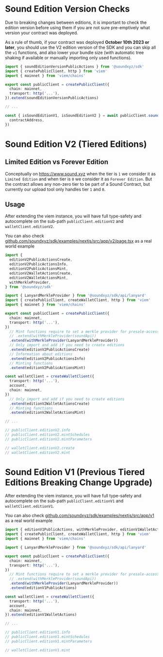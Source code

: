 # Sound Edition Version Checks

Due to breaking changes between editions, it is important to check the edition version before using them if you are not sure pre-emptively what version your contract was deployed.

As a rule of thumb, if your contract was deployed **October 10th 2023 or later**, you should use the V2 edition version of the SDK and you can skip all the `v1` functions, and also lower your bundle size (with automatic tree shaking if available or manually importing only used functions).

```ts filename="edition.ts"
import { soundEditionVersionPublicActions } from '@soundxyz/sdk'
import { createPublicClient, http } from 'viem'
import { mainnet } from 'viem/chains'

export const publicClient = createPublicClient({
  chain: mainnet,
  transport: http('...'),
}).extend(soundEditionVersionPublicActions)

// ...

const { isSoundEditionV1, isSoundEditionV2 } = await publicClient.soundEditionVersion({
  contractAddress,
})
```

# Sound Edition V2 (Tiered Editions)

## Limited Edition vs Forever Edition

Conceptually on https://www.sound.xyz when the tier is `1` we consider it as `Limited Edition` and when tier is `0` we consider it as `Forever Edition`. But the contract allows any non-zero tier to be part of a Sound Contract, but currently our upload tool only handles tier `1` and `0`.

## Usage

After extending the viem instance, you will have full type-safety and autocomplete on the sub-path `publicClient.editionV2` and `walletClient.editionV2`.

You can also check [github.com/soundxyz/sdk/examples/nextjs/src/app/v2/page.tsx](https://github.com/soundxyz/sdk/blob/main/examples/nextjs/src/app/v2/page.tsx) as a real world example

```ts filename="edition.ts"
import {
  editionV2PublicActionsCreate,
  editionV2PublicActionsInfo,
  editionV2PublicActionsMint,
  editionV2WalletActionsCreate,
  editionV2WalletActionsMint,
  withMerkleProvider,
} from '@soundxyz/sdk'

import { LanyardMerkleProvider } from '@soundxyz/sdk/api/lanyard'
import { createPublicClient, createWalletClient, http } from 'viem'
import { mainnet } from 'viem/chains'

export const publicClient = createPublicClient({
  chain: mainnet,
  transport: http('...'),
})
  // Mint functions require to set a merkle provider for presale-access checks, if you have access to Sound API, you can use the sound api instance as merkle provider
  // .extend(withMerkleProvider(soundApi))
  .extend(withMerkleProvider(LanyardMerkleProvider))
  // Only import and add if you need to create editions
  .extend(editionV2PublicActionsCreate)
  // Information about editions
  .extend(editionV2PublicActionsInfo)
  // Minting functions
  .extend(editionV2PublicActionsMint)

const walletClient = createWalletClient({
  transport: http('...'),
  account,
  chain: mainnet,
})
  // Only import and add if you need to create editions
  .extend(editionV2WalletActionsCreate)
  // Minting functions
  .extend(editionV2WalletActionsMint)

// ...

// publicClient.editionV2.info
// publicClient.editionV2.mintSchedules
// publicClient.editionV2.mintParameters

// walletClient.editionV2.create
// walletClient.editionV2.mint
```

# Sound Edition V1 (Previous Tiered Editions Breaking Change Upgrade)

After extending the viem instance, you will have full type-safety and autocomplete on the sub-path `publicClient.editionV1` and `walletClient.editionV1`.

You can also check [github.com/soundxyz/sdk/examples/nextjs/src/app/v1](https://github.com/soundxyz/sdk/blob/main/examples/nextjs/src/app/v1) as a real world example

```ts filename="edition.ts"
import { editionV1PublicActions, withMerkleProvider, editionV1WalletActions } from '@soundxyz/sdk'
import { createPublicClient, createWalletClient, http } from 'viem'
import { mainnet } from 'viem/chains'

import { LanyardMerkleProvider } from '@soundxyz/sdk/api/lanyard'

export const publicClient = createPublicClient({
  chain: mainnet,
  transport: http('...'),
})
  // Mint functions require to set a merkle provider for presale-access checks, if you have access to Sound API, you can use the sound api instance as merkle provider
  // .extend(withMerkleProvider(soundApi))
  .extend(withMerkleProvider(LanyardMerkleProvider))
  .extend(editionV1PublicActions)

const walletClient = createWalletClient({
  transport: http('...'),
  account,
  chain: mainnet,
}).extend(editionV1WalletActions)

// ...

// publicClient.editionV1.info
// publicClient.editionV1.mintSchedules
// publicClient.editionV1.mintParameters

// walletClient.editionV1.mint
```
